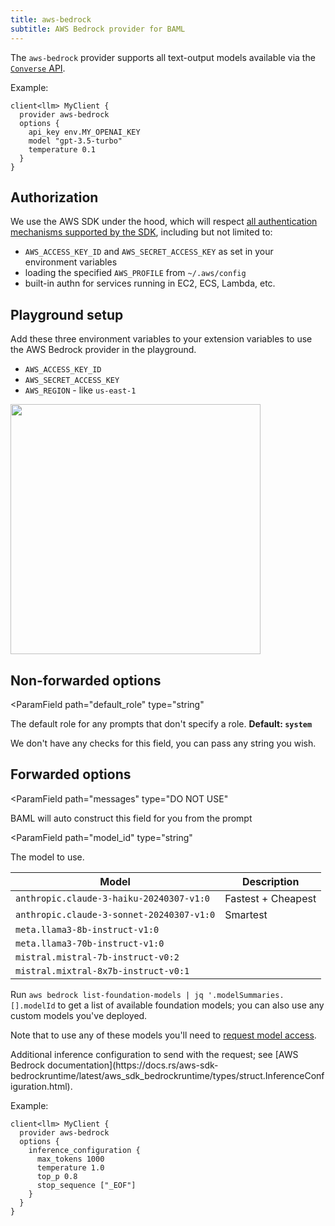 ```yaml
---
title: aws-bedrock
subtitle: AWS Bedrock provider for BAML
---
```



The `aws-bedrock` provider supports all text-output models available via the
[`Converse` API](https://docs.aws.amazon.com/bedrock/latest/userguide/conversation-inference.html).

Example:

```baml BAML
client<llm> MyClient {
  provider aws-bedrock
  options {
    api_key env.MY_OPENAI_KEY
    model "gpt-3.5-turbo"
    temperature 0.1
  }
}
```

## Authorization

We use the AWS SDK under the hood, which will respect [all authentication
mechanisms supported by the
SDK](https://docs.rs/aws-config/latest/aws_config/index.html), including but not
limited to:

  - `AWS_ACCESS_KEY_ID` and `AWS_SECRET_ACCESS_KEY` as set in your environment variables
  - loading the specified `AWS_PROFILE` from `~/.aws/config`
  - built-in authn for services running in EC2, ECS, Lambda, etc.


## Playground setup
Add these three environment variables to your extension variables to use the AWS Bedrock provider in the playground.

- `AWS_ACCESS_KEY_ID`
- `AWS_SECRET_ACCESS_KEY`
- `AWS_REGION` - like `us-east-1`
<img src="/assets/vscode/bedrock-playground.png" width="400px" />

## Non-forwarded options

<ParamField
  path="default_role"
  type="string"
>
  The default role for any prompts that don't specify a role. **Default: `system`**

  We don't have any checks for this field, you can pass any string you wish.
</ParamField>

<Markdown src="../../../../snippets/allowed-role-metadata-basic.mdx" />

## Forwarded options

<ParamField
   path="messages"
   type="DO NOT USE"
>
  BAML will auto construct this field for you from the prompt
</ParamField>

<ParamField
  path="model_id"
  type="string"
>
  The model to use.

| Model           | Description                    |
| --------------- | ------------------------------ |
| `anthropic.claude-3-haiku-20240307-v1:0`  | Fastest + Cheapest    |
| `anthropic.claude-3-sonnet-20240307-v1:0` | Smartest              |
| `meta.llama3-8b-instruct-v1:0`            |                       |
| `meta.llama3-70b-instruct-v1:0`           |                       |
| `mistral.mistral-7b-instruct-v0:2`        |                       |
| `mistral.mixtral-8x7b-instruct-v0:1`      |                       |

Run `aws bedrock list-foundation-models | jq '.modelSummaries.[].modelId` to get
a list of available foundation models; you can also use any custom models you've
deployed.

Note that to use any of these models you'll need to [request model access].

[request model access]: https://docs.aws.amazon.com/bedrock/latest/userguide/model-access.html

</ParamField>

<ParamField path="inference_configuration" type="object">
Additional inference configuration to send with the request; see [AWS Bedrock
documentation](https://docs.rs/aws-sdk-bedrockruntime/latest/aws_sdk_bedrockruntime/types/struct.InferenceConfiguration.html).

Example:

```baml BAML
client<llm> MyClient {
  provider aws-bedrock
  options {
    inference_configuration {
      max_tokens 1000
      temperature 1.0
      top_p 0.8
      stop_sequence ["_EOF"]
    }
  }
}
```

</ParamField>
